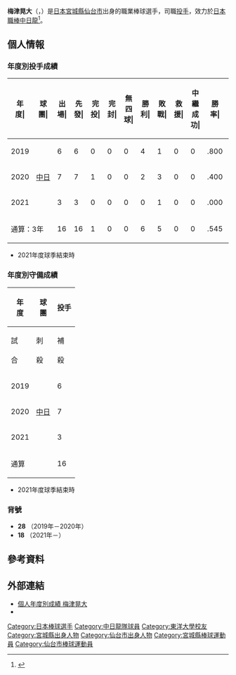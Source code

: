 {{BLPsources|time=2020-11-16T00:34:37+00:00}}
{{Infobox NPB player|
|name=梅津晃大|
|image=K.Umetsu.jpg|
|width=300|
|position=投手|
|team=中日龍|
|number=18|
|bats=右|
|throws=右|
|birthdate={{birth_date_and_age|1996|10|24|mf=y}}|
|birthplace={{JPN}}[[宮城縣|宮城縣]][[仙台市|仙台市]]|
|debutdate=8月12日
|debutyear=2019年
|debutteam=中日龍
|statyear=2021年球季
|stat1label=勝投－敗投
|stat1value=6－5
|stat2label=中繼－救援
|stat2value=0－0
|stat3label=三振－四壞
|stat3value=84－40
|stat4label=防禦率
|stat4value=2.92
|teams=<nowiki></nowiki> 
* 仙台育英學園高等學校
* [[東洋大學|東洋大學]]
* [[中日龍|中日龍]](2019年－)
}}

'''梅津晃大'''（{{jpn|j=梅津 晃大|hg=Umetsu, Kodai|rm=Umetsu Kodai}}，{{bd|1996年|10月24日||catIdx=Umetsu, Kodai}}）是[[日本|日本]][[宮城縣|宮城縣]][[仙台市|仙台市]]出身的職業棒球選手，司職[[投手|投手]]，效力於[[日本職棒|日本職棒]][[中日龍|中日龍]]<ref>{{cite web|url=https://www.nikkansports.com/baseball/professional/koukai/team/koukai-dragons.html|title=中日 - 契約更改 - プロ野球|publisher=日刊體育|date=2020-02-01|access-date=2020-11-15|archive-date=2020-02-03|archive-url=https://web.archive.org/web/20200203042721/https://www.nikkansports.com/baseball/professional/koukai/team/koukai-dragons.html|dead-url=no}}</ref>。

== 個人情報 ==
=== 年度別投手成績 ===
{| class="wikitable" style="text-align:right; font-size:small"
|-bgcolor="#efefef"
!年<br>度|!!球<br>團|!!出<br>場|!!先<br>發|!!完<br>投|!!完<br>封|!!無<br>四<br>球|!!勝<br>利|!!敗<br>戰|!!救<br>援|!!中<br>繼<br>成<br>功|!!勝<br>率|!!打<br>者|!!投<br>球<br>局<br>數|!!被<br>安<br>打|!!被<br>全<br>壘<br>打|!!保<br>送|!!敬<br>遠|!!觸<br>身<br>球|!!三<br>振<br>數|!!暴<br>投|!!犯<br>規|!!失分|!!自<br>責<br>分|!!防<br>禦<br>率|!!WHIP
|-
|style="text-align:center;"|2019
|rowspan="3" style="text-align: center; white-space: nowrap;"|[[中日龍|中日]]
|6||6||0||0||0||4||1||0||0||.800||140||34.2||28||3||11||0||3||34||2||0||9||9||2.34||1.13
|-
|style="text-align:center;"|2020
|7||7||1||0||0||2||3||0||0||.400||184||43.1||39||4||19||2||1||43||1||0||22||18||3.74||1.34
|-
|style="text-align:center;"|2021
|3||3||0||0||0||0||1||0||0||.000||51||11.1||6||0||10||0||2||7||1||0||3||2||1.59||1.41
|-
!colspan="2"|通算：3年
|16||16||1||0||0||6||5||0||0||.545||375||89.1||73||7||40||3||6||84||4||0||34||29||2.92||1.26
|}
* 2021年度球季結束時

=== 年度別守備成績 ===
{| class="wikitable" style="text-align: right; font-size: small; border-collapse:collapse; padding: 1px;"
!rowspan="2"|年<br />度!!rowspan="2"|球<br />團!!colspan="6"|投手
|-style="line-height:1.25em;"
!試<br /><br />合!!刺<br /><br />殺!!補<br /><br />殺!!失<br /><br />誤!!雙<br /><br />殺!!守<br />備<br />率
|-
|style="text-align:center;"|2019
|rowspan="3" style="text-align:center; white-space:nowrap;"|[[中日龍|中日]]
|6||3||6||0||1||1.000
|-
|style="text-align:center;"|2020
|7||3||14||1||0||.944
|-
|style="text-align:center;"|2021
|3||0||1||0||0||1.000
|-
!colspan="2"|通算
|16||6||21||1||1||.964
|}
* 2021年度球季結束時

=== 背號 ===
* '''28''' （2019年－2020年）
* '''18''' （2021年－）

== 參考資料 ==
{{reflist}}

== 外部連結 ==
* [https://npb.jp/bis/players/81185138.html 個人年度別成績 梅津晃大] {{Wayback|url=https://npb.jp/bis/players/81185138.html |date=20210116153045 }} {{ja icon}} 
* {{Baseballstats|brm=umetsu000kod}}

{{中日龍球團球員名單}}
{{DEFAULTSORT:Umetsu, Kodai}}
[[Category:日本棒球選手|Category:日本棒球選手]]
[[Category:中日龍隊球員|Category:中日龍隊球員]]
[[Category:東洋大學校友|Category:東洋大學校友]]
[[Category:宮城縣出身人物|Category:宮城縣出身人物]]
[[Category:仙台市出身人物|Category:仙台市出身人物]]
[[Category:宮城縣棒球運動員|Category:宮城縣棒球運動員]]
[[Category:仙台市棒球運動員|Category:仙台市棒球運動員]]